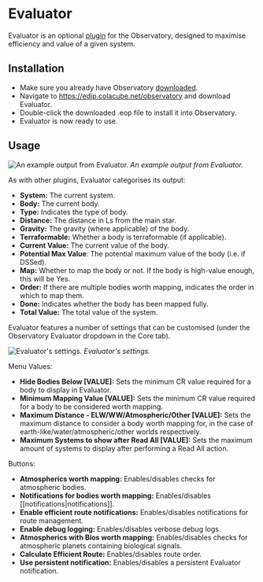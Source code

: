 # Evaluator

Evaluator is an optional [plugin](/plugins) for the Observatory, designed to maximise efficiency and value of a given system.

## Installation

  * Make sure you already have Observatory [downloaded](/release).
  * Navigate to https://edjp.colacube.net/observatory and download Evaluator.
  * Double-click the downloaded .eop file to install it into Observatory.
  * Evaluator is now ready to use.

## Usage


![An example output from Evaluator.](/evaluator-example.png)
*An example output from Evaluator.*

As with other plugins, Evaluator categorises its output: 

  * **System:** The current system.
  * **Body:** The current body.
  * **Type:** Indicates the type of body.
  * **Distance:** The distance in Ls from the main star.
  * **Gravity:** The gravity (where applicable) of the body.
  * **Terraformable:** Whether a body is terraformable (if applicable).
  * **Current Value:** The current value of the body.
  * **Potential Max Value**: The potential maximum value of the body (i.e. if DSSed).
  * **Map:** Whether to map the body or not. If the body is high-value enough, this will be Yes.
  * **Order:** If there are multiple bodies worth mapping, indicates the order in which to map them.
  * **Done:** Indicates whether the body has been mapped fully.
  * **Total Value:** The total value of the system.

Evaluator features a number of settings that can be customised (under the Observatory Evaluator dropdown in the Core tab).

![Evaluator's settings.](/evaluator-settings-example.png)
*Evaluator's settings.*

Menu Values:

  * **Hide Bodies Below [VALUE]:** Sets the minimum CR value required for a body to display in Evaluator.
  * **Minimum Mapping Value [VALUE]:** Sets the minimum CR value required for a body to be considered worth mapping.
  * **Maximum Distance - ELW/WW/Atmospheric/Other [VALUE]:** Sets the maximum distance to consider a body worth mapping for, in the case of earth-like/water/atmospheric/other worlds respectively.
  * **Maximum Systems to show after Read All [VALUE]:** Sets the maximum amount of systems to display after performing a Read All action.

Buttons:

  * **Atmospherics worth mapping:** Enables/disables checks for atmospheric bodies.
  * **Notifications for bodies worth mapping:** Enables/disables [[notifications|notifications]].
  * **Enable efficient route notifications:** Enables/disables notifications for route management.
  * **Enable debug logging:** Enables/disables verbose debug logs.
  * **Atmospherics with Bios worth mapping:** Enables/disables checks for atmospheric planets containing biological signals.
  * **Calculate Efficient Route:** Enables/disables route order.
  * **Use persistent notification:** Enables/disables a persistent Evaluator notification.


